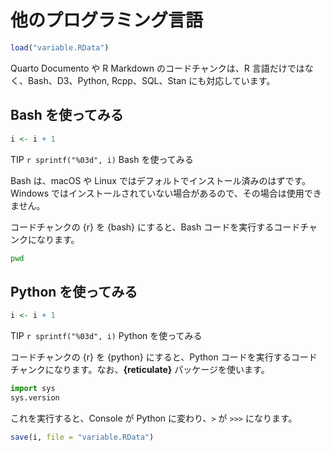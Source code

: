 # 他のプログラミング言語 {#python}

```r
load("variable.RData")
```

Quarto Documento や R Markdown のコードチャンクは、R 言語だけではなく、Bash、D3、Python,
Rcpp、SQL、Stan にも対応しています。

## Bash を使ってみる

::: callout-tip
```r
i <- i + 1
```

TIP `r sprintf("%03d", i)` Bash を使ってみる
:::

Bash は、macOS や Linux ではデフォルトでインストール済みのはずです。Windows ではインストールされていない場合があるので、その場合は使用できません。

コードチャンクの {r} を {bash} にすると、Bash コードを実行するコードチャンクになります。

```bash
pwd
```

## Python を使ってみる

::: callout-tip
```r
i <- i + 1
```
TIP `r sprintf("%03d", i)` Python を使ってみる
:::

コードチャンクの {r} を {python} にすると、Python コードを実行するコードチャンクになります。なお、**{reticulate}** パッケージを使います。

```python
import sys
sys.version
```

これを実行すると、Console が Python に変わり、`>` が `>>>` になります。



```r
save(i, file = "variable.RData")
```
